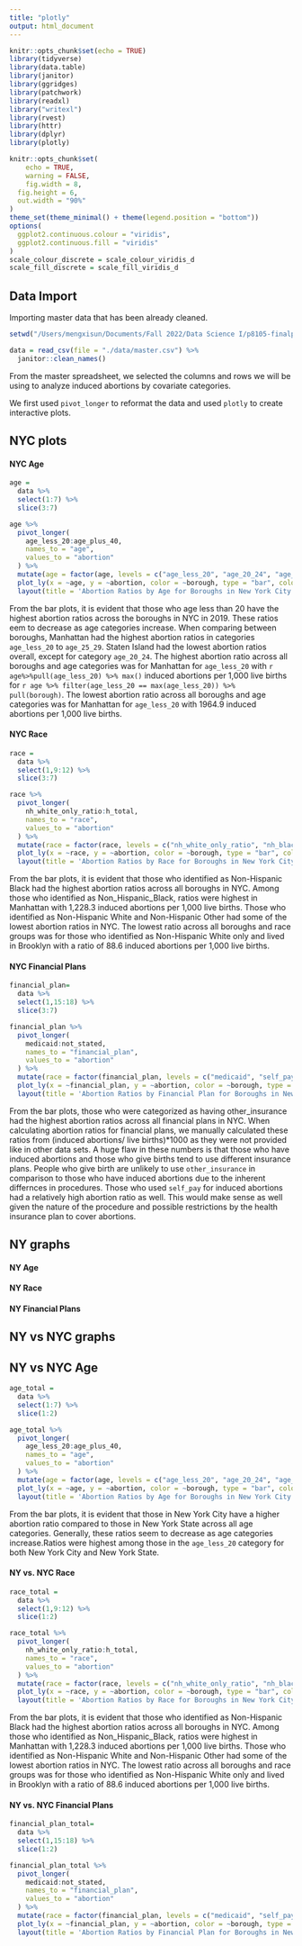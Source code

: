 ```yaml
---
title: "plotly"
output: html_document
---
```


```r
knitr::opts_chunk$set(echo = TRUE)
library(tidyverse)
library(data.table)
library(janitor)
library(ggridges)
library(patchwork)
library(readxl)
library("writexl")
library(rvest)
library(httr)
library(dplyr)
library(plotly)

knitr::opts_chunk$set(
	echo = TRUE,
	warning = FALSE,
	fig.width = 8, 
  fig.height = 6,
  out.width = "90%"
)
theme_set(theme_minimal() + theme(legend.position = "bottom"))
options(
  ggplot2.continuous.colour = "viridis",
  ggplot2.continuous.fill = "viridis"
)
scale_colour_discrete = scale_colour_viridis_d
scale_fill_discrete = scale_fill_viridis_d
```

## Data Import

Importing master data that has been already cleaned. 

```r
setwd("/Users/mengxisun/Documents/Fall 2022/Data Science I/p8105-finalproject.github.io/")

data = read_csv(file = "./data/master.csv") %>%
  janitor::clean_names()

```

From the master spreadsheet, we selected the columns and rows we will be using to analyze induced abortions by covariate categories.

We first used `pivot_longer` to reformat the data and used `plotly` to create interactive plots. 

## NYC plots

#### NYC Age

```r
age = 
  data %>%
  select(1:7) %>%
  slice(3:7)

age %>%
  pivot_longer(
    age_less_20:age_plus_40,
    names_to = "age", 
    values_to = "abortion"
  ) %>%
  mutate(age = factor(age, levels = c("age_less_20", "age_20_24", "age_25_29", "age_30_34", "age_35_39", "age_plus_40"))) %>% 
  plot_ly(x = ~age, y = ~abortion, color = ~borough, type = "bar", colors = "viridis") %>%   
  layout(title = 'Abortion Ratios by Age for Boroughs in New York City', yaxis = list(title = 'Number of Induced Abortions per 1,000 Live Births'))

```

From the bar plots, it is evident that those who age less than 20 have the highest abortion ratios across the boroughs in NYC in 2019. These ratios eem to decrease as age categories increase. When comparing between boroughs, Manhattan had the highest abortion ratios in categories `age_less_20` to `age_25_29`. Staten Island had the lowest abortion ratios overall, except for category `age_20_24`. The highest abortion ratio across all boroughs and age categories was for Manhattan for `age_less_20` with `r age%>%pull(age_less_20) %>% max()` induced abortions per 1,000 live births for `r age %>% filter(age_less_20 == max(age_less_20)) %>% pull(borough)`. The lowest abortion ratio across all boroughs and age categories was for Manhattan for `age_less_20` with 1964.9 induced abortions per 1,000 live births. 

#### NYC Race

```r
race = 
  data %>%
  select(1,9:12) %>%
  slice(3:7)

race %>%
  pivot_longer(
    nh_white_only_ratio:h_total,
    names_to = "race", 
    values_to = "abortion"
  ) %>%
  mutate(race = factor(race, levels = c("nh_white_only_ratio", "nh_black_only_ratio", "nh_other_ratio", "h_total"))) %>% 
  plot_ly(x = ~race, y = ~abortion, color = ~borough, type = "bar", colors = "viridis") %>%   
  layout(title = 'Abortion Ratios by Race for Boroughs in New York City', yaxis = list(title = 'Number of Induced Abortions per 1,000 Live Births'))
```

From the bar plots, it is evident that those who identified as Non-Hispanic Black had the highest abortion ratios across all boroughs in NYC. Among those who identified as Non_Hispanic_Black, ratios were highest in Manhattan with 1,228.3 induced abortions per 1,000 live births. Those who identified as Non-Hispanic White and Non-Hispanic Other had some of the lowest abortion ratios in NYC. The lowest ratio across all boroughs and race groups was for those who identified as Non-Hispanic White only and lived in Brooklyn with a ratio of 88.6 induced abortions per 1,000 live births. 

#### NYC Financial Plans

```r
financial_plan= 
  data %>%
  select(1,15:18) %>%
  slice(3:7)

financial_plan %>%  
  pivot_longer(
    medicaid:not_stated,
    names_to = "financial_plan", 
    values_to = "abortion"
  ) %>%
  mutate(race = factor(financial_plan, levels = c("medicaid", "self_pay", "other_insurance", "not_stated"))) %>% 
  plot_ly(x = ~financial_plan, y = ~abortion, color = ~borough, type = "bar", colors = "viridis") %>%   
  layout(title = 'Abortion Ratios by Financial Plan for Boroughs in New York City', yaxis = list(title = 'Number of Induced Abortions per 1,000 Live Births'))
```

From the bar plots, those who were categorized as having other_insurance had the highest abortion ratios across all financial plans in NYC. When calculating abortion ratios for financial plans, we manually calculated these ratios from (induced abortions/ live births)*1000 as they were not provided like in other data sets. A huge flaw in these numbers is that those who have induced abortions and those who give births tend to use different insurance plans. People who give birth are unlikely to use `other_insurance` in comparison to those who have induced abortions due to the inherent differnces in procedures. Those who used `self_pay` for induced abortions had a relatively high abortion ratio as well. This would make sense as well given the nature of the procedure and possible restrictions by the health insurance plan to cover abortions. 

## NY graphs

#### NY Age

#### NY Race

#### NY Financial Plans

## NY vs NYC graphs

## NY vs NYC Age

```r
age_total = 
  data %>%
  select(1:7) %>%
  slice(1:2)

age_total %>%
  pivot_longer(
    age_less_20:age_plus_40,
    names_to = "age", 
    values_to = "abortion"
  ) %>%
  mutate(age = factor(age, levels = c("age_less_20", "age_20_24", "age_25_29", "age_30_34", "age_35_39", "age_plus_40"))) %>% 
  plot_ly(x = ~age, y = ~abortion, color = ~borough, type = "bar", colors = "viridis") %>%   
  layout(title = 'Abortion Ratios by Age for Boroughs in New York City', yaxis = list(title = 'Number of Induced Abortions per 1,000 Live Births'))
```

From the bar plots, it is evident that those in New York City have a higher abortion ratio compared to those in New York State across all age categories. Generally, these ratios seem to decrease as age categories increase.Ratios were highest among those in the `age_less_20` category for both New York City and New York State.

#### NY vs. NYC Race

```r
race_total = 
  data %>%
  select(1,9:12) %>%
  slice(1:2)

race_total %>%
  pivot_longer(
    nh_white_only_ratio:h_total,
    names_to = "race", 
    values_to = "abortion"
  ) %>%
  mutate(race = factor(race, levels = c("nh_white_only_ratio", "nh_black_only_ratio", "nh_other_ratio", "h_total"))) %>% 
  plot_ly(x = ~race, y = ~abortion, color = ~borough, type = "bar", colors = "viridis") %>%   
  layout(title = 'Abortion Ratios by Race for Boroughs in New York City', yaxis = list(title = 'Number of Induced Abortions per 1,000 Live Births'))
```

From the bar plots, it is evident that those who identified as Non-Hispanic Black had the highest abortion ratios across all boroughs in NYC. Among those who identified as Non_Hispanic_Black, ratios were highest in Manhattan with 1,228.3 induced abortions per 1,000 live births. Those who identified as Non-Hispanic White and Non-Hispanic Other had some of the lowest abortion ratios in NYC. The lowest ratio across all boroughs and race groups was for those who identified as Non-Hispanic White only and lived in Brooklyn with a ratio of 88.6 induced abortions per 1,000 live births. 

#### NY vs. NYC Financial Plans

```r
financial_plan_total= 
  data %>%
  select(1,15:18) %>%
  slice(1:2)

financial_plan_total %>%  
  pivot_longer(
    medicaid:not_stated,
    names_to = "financial_plan", 
    values_to = "abortion"
  ) %>%
  mutate(race = factor(financial_plan, levels = c("medicaid", "self_pay", "other_insurance", "not_stated"))) %>% 
  plot_ly(x = ~financial_plan, y = ~abortion, color = ~borough, type = "bar", colors = "viridis") %>%   
  layout(title = 'Abortion Ratios by Financial Plan for Boroughs in New York City', yaxis = list(title = 'Number of Induced Abortions per 1,000 Live Births'))
```
